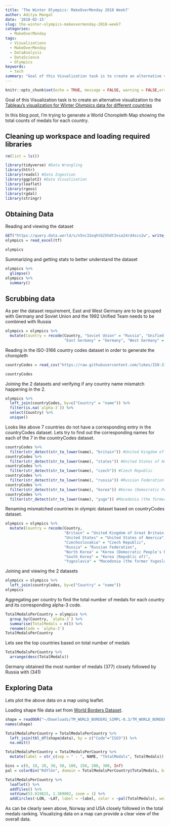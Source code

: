 ```yaml
---
title: 'The Winter Olympics: MakeOverMonday 2018 Week7'
author: Aditya Mangal
date: '2018-02-15'
slug: the-winter-olympics-makeovermonday-2018-week7
categories:
  - MakeOverMonday
tags:
  - Visualizations
  - MakeOverMonday
  - DataAnalysis
  - DataScience
  - Olympics
keywords:
  - tech
summary: "Goal of this Visualization task is to create an alternative visualization to the Tableau's visualization for Winter Olympics data for different countries."
---
```


```r
knitr::opts_chunk$set(echo = TRUE, message = FALSE, warning = FALSE,error = FALSE)
```
Goal of this Visualization task is to create an alternative visualization to the <a href="https://public.tableau.com/views/TheWinterOlympics/TheWinterOlympics?:embed=y&:showVizHome=no" target="_blank">Tableau's visualization for Winter Olympics data for different countries</a>

In this blog post, I'm trying to generate a World Choropleth Map showing the total counts of medals for each country.

## Cleaning up workspace and loading required libraries

```r
rm(list = ls())
```

```r
library(tidyverse) #Data Wrangling
library(httr)
library(readxl) #Data Ingestion
library(ggplot2) #Data Visualization
library(leaflet)
library(rgeos)
library(rgdal)
library(stringr)
```
## Obtaining Data

Reading and viewing the dataset
```r
GET("https://query.data.world/s/n5nc32oqhtb25hdt3vsa24rd4scs2w", write_disk(tf <- tempfile(fileext = ".xlsx")))
olympics = read_excel(tf)
```
```r
olympics
```

Summarizing and getting stats to better understand the dataset

```r
olympics %>% 
  glimpse()
olympics %>% 
  summary()
```

## Scrubbing data

As per the dataset requirement, East and West Germany are to be grouped with Germany and Soviet Union and the 1992 Unified Team needs to be combined with Russia

```r
olympics = olympics %>% 
  mutate(Country = recode(Country, "Soviet Union" = "Russia", "Unified Team" = "Russia",
                          "East Germany" = "Germany", "West Germany" = "Germany"))
```

Reading in the ISO-3166 country codes dataset in order to generate the choropleth

```r
countryCodes = read_csv("https://raw.githubusercontent.com/lukes/ISO-3166-Countries-with-Regional-Codes/master/all/all.csv")
```
```r
countryCodes
```

Joining the 2 datasets and verifying if any country name mismatch happening in the 2.

```r
olympics %>% 
  left_join(countryCodes, by=c("Country" = "name")) %>% 
  filter(is.na(`alpha-3`)) %>% 
  select(Country) %>% 
  unique()
```

Looks like above 7 countries do not have a corresponding entry in the countryCodes dataset.
Lets try to find out the corresponding names for each of the 7 in the countryCodes dataset.

```r
countryCodes %>% 
  filter(str_detect(str_to_lower(name), "britain")) #United Kingdom of Great Britain and Northern Ireland
countryCodes %>% 
  filter(str_detect(str_to_lower(name), "states")) #United States of America
countryCodes %>% 
  filter(str_detect(str_to_lower(name), "czech")) #Czech Republic
countryCodes %>% 
  filter(str_detect(str_to_lower(name), "russia")) #Russian Federation
countryCodes %>% 
  filter(str_detect(str_to_lower(name), "korea")) #Korea (Democratic People's Republic of) = North Korea, Korea (Republic of) = South Korea
countryCodes %>% 
  filter(str_detect(str_to_lower(name), "yugo")) #Macedonia (the former Yugoslav Republic of)
```

Renaming mismatched countries in olympic dataset based on countryCodes dataset.

```r
olympics = olympics %>% 
  mutate(Country = recode(Country,
                          "Britain" = "United Kingdom of Great Britain and Northern Ireland",
                          "United States" = "United States of America",
                          "Czechoslovakia" = "Czech Republic",
                          "Russia" = "Russian Federation",
                          "North Korea" = "Korea (Democratic People's Republic of)",
                          "South Korea" = "Korea (Republic of)",
                          "Yugoslavia" = "Macedonia (the former Yugoslav Republic of)"))
```

Joining and viewing the 2 datasets

```r
olympics = olympics %>% 
  left_join(countryCodes, by=c("Country" = "name"))
olympics
```

Aggregating per country to find the total number of medals for each country and its corresponding alpha-3 code.

```r
TotalMedalsPerCountry = olympics %>% 
  group_by(Country, `alpha-3`) %>% 
  summarise(TotalMedals = n()) %>% 
  rename(Code = `alpha-3`)
TotalMedalsPerCountry
```

Lets see the top countries based on total number of medals

```r
TotalMedalsPerCountry %>% 
  arrange(desc(TotalMedals))
```

Germany obtained the most number of medals (377) closely followed by Russia with (341)

## Exploring Data

Lets plot the above data on a map using leaflet.

Loading shape file data set from [World Borders Dataset](http://thematicmapping.org/downloads/world_borders.php). 

```r
shape = readOGR("~/Downloads/TM_WORLD_BORDERS_SIMPL-0.3/TM_WORLD_BORDERS_SIMPL-0.3.shp")
names(shape)
```

```r
TotalMedalsPerCountry = TotalMedalsPerCountry %>% 
  left_join(tbl_df(shape@data), by = c("Code"="ISO3")) %>% 
  na.omit()

TotalMedalsPerCountry = TotalMedalsPerCountry %>% 
  mutate(label = str_c(sep = " - ", NAME, "TotalMedals", TotalMedals))
```
```r
bins = c(0, 10, 20, 30, 50, 100, 150, 200, 300, Inf)
pal = colorBin("RdYlGn", domain = TotalMedalsPerCountry$TotalMedals, bins = bins)

TotalMedalsPerCountry %>% 
  leaflet() %>% 
  addTiles() %>% 
  setView(53.019815, 1.369002, zoom = 1) %>% 
  addCircles(~LON, ~LAT, label = ~label, color = ~pal(TotalMedals), weight = 10)
```


As can be clearly seen above, Norway and USA closely followed in the total medals ranking. 
Visualizing data on a map can provide a clear view of the overall data.


